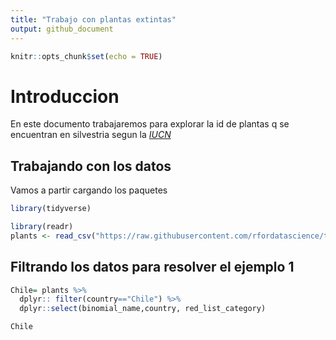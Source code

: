 ```yaml
---
title: "Trabajo con plantas extintas"
output: github_document
---
```


```r
knitr::opts_chunk$set(echo = TRUE)
```

# Introduccion
En este documento trabajaremos para explorar la id de plantas q se encuentran en silvestria segun la [*IUCN*](https://www.iucnredlist.org/es/)

## Trabajando con los datos

Vamos a partir cargando los paquetes
```r
library(tidyverse)
```

```r
library(readr)
plants <- read_csv("https://raw.githubusercontent.com/rfordatascience/tidytuesday/master/data/2020/2020-08-18/plants.csv")

```

## Filtrando los datos para resolver el ejemplo 1

```r
Chile= plants %>% 
  dplyr:: filter(country=="Chile") %>% 
  dplyr::select(binomial_name,country, red_list_category)

Chile
```

